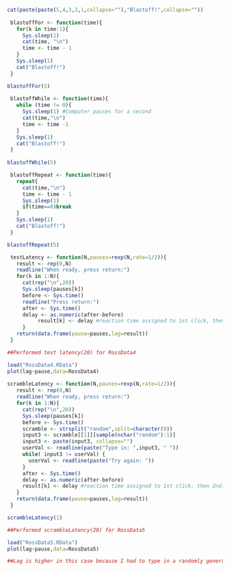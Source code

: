 ```r
cat(paste(paste(5,4,3,2,1,collapse=""),"Blastoff!",collapse=""))
 
 blastoffFor <- function(time){
   for(k in time:1){
     Sys.sleep(1)
     cat(time, "\n")
     time <- time - 1
   }
   Sys.sleep(1)
   cat("Blastoff!")
 }

blastoffFor(5)
 
 blastoffWhile <- function(time){
   while (time != 0){
     Sys.sleep(1) #Computer pauses for a second
     cat(time,"\n")
     time <- time -1
   }
   Sys.sleep(1)
   cat("Blastoff!")
 }
 
blastoffWhile(5)

 blastoffRepeat <- function(time){
   repeat{
     cat(time,"\n")
     time <- time - 1
     Sys.sleep(1)    
     if(time==0)break
   }
   Sys.sleep(1)
   cat("Blastoff!")
 }

blastoffRepeat(5)

 testLatency <- function(N,pauses=rexp(N,rate=1/2)){
   result <- rep(0,N)
   readline("When ready, press return:")
   for(k in 1:N){
     cat(rep("\n",20))
     Sys.sleep(pauses[k])
     before <- Sys.time()
     readline("Press return:")
     after <- Sys.time()
     delay <- as.numeric(after-before)
          result[k] <- delay #reaction time assigned to 1st click, then 2nd, etc.
     }
   return(data.frame(pause=pauses,lag=result))
 }

##Performed test latency(20) for RossData4

load("RossData4.RData")
plot(lag~pause,data=RossData4)
 
scrambleLatency <- function(N,pauses=rexp(N,rate=1/2)){
   result <- rep(0,N)
   readline("When ready, press return:")
   for(k in 1:N){
     cat(rep("\n",20))
     Sys.sleep(pauses[k])
     before <- Sys.time()
     scramble <- strsplit("random",split=character(0))
     input3 <- scramble[[1]][sample(nchar("random"):1)]
     input3 <- paste(input3, collapse="")
     userVal <- readline(paste("Type in: ",input3, " "))
     while( input3 != userVal) {
       userVal <- readline(paste("Try again: "))
     }
     after <- Sys.time()
     delay <- as.numeric(after-before)
     result[k] <- delay #reaction time assigned to 1st click, then 2nd, etc.
   }
   return(data.frame(pause=pauses,lag=result))
 }

scrambleLatency(1)

##Performed scrambleLatency(20) for RossData5

load("RossData5.RData")
plot(lag~pause,data=RossData5)

##Lag is higher in this case because I had to type in a randomly generated string of "random" instead of simply pressing return.
```